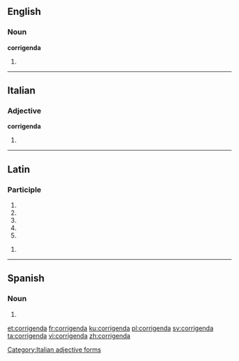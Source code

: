 ==English==

===Noun===
'''corrigenda'''

# {{plural of|corrigendum}}

----

==Italian==

===Adjective===
'''corrigenda''' {{f}}

# {{feminine of|corrigendo}}

[[Category:Italian adjective forms]]

----

==Latin==

===Participle===
{{la-part-form|corrigenda}}

# {{inflection of|corrigendus|corrigendus|nom|f|s|lang=la}}
# {{inflection of|corrigendus|corrigendus|nom|n|p|lang=la}}
# {{inflection of|corrigendus|corrigendus|acc|n|p|lang=la}}
# {{inflection of|corrigendus|corrigendus|voc|f|s|lang=la}}
# {{inflection of|corrigendus|corrigendus|voc|n|p|lang=la}}

{{la-part-form|corrigendā}}

# {{inflection of|corrigendus|corrigendus|abl|f|s|lang=la}}

----

==Spanish==

===Noun===
{{head|es|noun form}}

# {{inflection of|corrigendum||plural|lang=es}}

[[et:corrigenda]]
[[fr:corrigenda]]
[[ku:corrigenda]]
[[pl:corrigenda]]
[[sv:corrigenda]]
[[ta:corrigenda]]
[[vi:corrigenda]]
[[zh:corrigenda]]